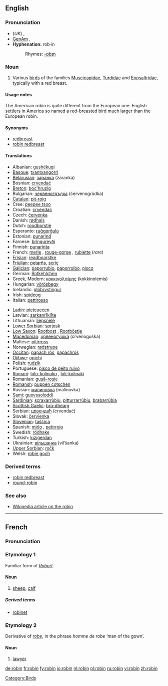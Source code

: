 {{see|Robin}}
==English==
{{wikipedia}}

===Pronunciation===
* (''UK'') {{IPA|/ˈrɒbɪn/}}, {{SAMPA|/"rQbIn/}}
* [[GenAm]] {{IPA|/ˈrɑbɪn/}}, {{SAMPA|/"rAbIn/}}
*'''Hyphenation:''' rob·in
*:Rhymes: [[Rhymes:English:-ɒbɪn|-ɒbɪn]]

===Noun===
{{en-noun}}

# Various [[bird]]s of the families [[Muscicapidae]], [[Turdidae]] and [[Eopsaltridae]], typically with a red breast.

====Usage notes====
The American robin is quite different from the European one: English settlers in America so named a red-breasted bird much larger than the European robin.

====Synonyms====
*[[redbreast]]
*[[robin redbreast]]

====Translations====
{{trans-top|bird}}
*Albanian: [[gushëkuqi]]
*[[Basque]]: [[txantxangorri]]
*[[Belarusian]]: [[заранка]] (zaranka)
*Bosnian: [[crvendać]]
*[[Breton]]: [[boc'hruzig]]
*Bulgarian: [[червеногръдка]] (červenogrŭdka)
*[[Catalan]]: [[pit-roig]] {{m}}
*Cree: [[peepee tsoo]]
*Croatian: [[crvendać]]
*Czech: [[červenka]]
*Danish: [[rødhals]]
*Dutch: [[roodborstje]] {{n}}
*Esperanto: [[ruĝgorĝulo]]
*Estonian: [[punarind]]
*Faroese: [[bringureyði]]
*Finnish: [[punarinta]]
*French: [[merle]] {{m}}, [[rouge-gorge]] {{m}}, [[rubiette]] {{f}} (''rare'')
*[[Frisian]]: [[readboarstke]]
*[[Friulian]]: [[petarňs]], [[scriç]]
*[[Galician]]: [[paporrubio]], [[paporroibo]], [[pisco]]
*German: [[Rotkehlchen]] {{n}}
*Greek, Modern: [[κοκκινολαίμης]] (kokkinolemis) {{m}}
*Hungarian: [[vörösbegy]]
*Icelandic: [[glóbrystingur]]
*Irish: [[spideog]]
*Italian: [[pettirosso]] {{m}}
{{trans-mid}}
*[[Ladin]]: [[pietcuecen]]
*Latvian: [[sarkanrīklīte]]
*Lithuanian: [[liepsnelė]]
*[[Lower Sorbian]]: [[sprjosk]]
*[[Low Saxon]]: [[Rootbost]] {{m}}, [[Rootböstje]] {{n}}
*[[Macedonian]]: [[црвеногушка]] (crvenoguška)
*Maltese: [[pitirross]]
*Norwegian: [[rødstrupe]]
*[[Occitan]]: [[papach rós]], [[papachrós]]
*[[Ojibwe]]: [[opichi]]
*Polish: [[rudzik]] {{m}}
*Portuguese: [[pisco de peito ruivo]]
*[[Romani]]: [[lolo-kolinako]] {{m}}, [[loli-kolinaki]] {{f}}
*Romanian: [[guşă-roşie]]
*[[Romansh]]: [[puppen cotschen]]
*Russian: [[малиновка]] (malínovka) {{f}}
*[[Sami]]: [[guovssoloddi]]
*[[Sardinian]]: [[scraxarrùbiu]], [[pitturrarrùbiu]], [[brabarrùbia]]
*[[Scottish Gaelic]]: [[brù-dhearg]]
*Serbian: [[црвендаћ]] (crvendać)
*Slovak: [[červienka]]
*[[Slovenian]]: [[taščica]] {{f}}
*Spanish: [[mirlo]] {{m}}, [[petirrojo]] {{m}}
*Swedish: [[rödhake]]
*Turkish: [[kızıgerdan]]
*Ukrainian: [[вільшанка]] (vil’šanka) {{f}}
*[[Upper Sorbian]]: [[ročk]]
*Welsh: [[robin goch]]
{{trans-bottom}}

===Derived terms===
*[[robin redbreast]]
*[[round-robin]]

===See also===
*[[w:Robin|Wikipedia article on the robin]]

[[Category:Birds]]

----

==French==

===Pronunciation===
{{IPA|/ʀɔbɛ̃/}}

===Etymology 1===
Familiar form of ''[[Robert]]''.

====Noun====
{{fr-noun-reg|m}}

# {{obsolete| lang=fr}} [[sheep]], [[calf]]

=====Derived terms=====
*[[robinet]]

===Etymology 2===
Derivative of ''[[robe#French|robe]]'', in the phrase ''homme de robe'' ‘man of the gown’.

====Noun====
{{fr-noun-reg|m}}

# {{context|archaic|pejorative| lang=fr}} [[lawyer]]

[[de:robin]]
[[fr:robin]]
[[fy:robin]]
[[io:robin]]
[[nl:robin]]
[[pl:robin]]
[[ru:robin]]
[[vi:robin]]
[[zh:robin]]